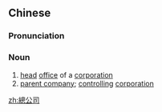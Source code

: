 {{also|总公司}}
==Chinese==
{{zh-forms|s=总公司|type=12}}

===Pronunciation===
{{zh-pron
|m=zǒng gōngsī
|c=zung2 gung1 si1
|mn=chóng-kong-si
|cat=n
}}

===Noun===
{{zh-noun}}

# [[head]] [[office]] of a [[corporation]]
# [[parent company]]; [[controlling]] [[corporation]]

[[zh:總公司]]